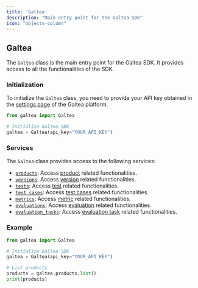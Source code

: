 ```yaml
---
title: 'Galtea'
description: "Main entry point for the Galtea SDK"
icon: "objects-column"
---
```


## Galtea

The `Galtea` class is the main entry point for the Galtea SDK. It provides access to all the functionalities of the SDK.

### Initialization

To initialize the `Galtea` class, you need to provide your API key obtained in the [settings page](https://platform.galtea.ai/settings) of the Galtea platform.

```python
from galtea import Galtea

# Initialize Galtea SDK
galtea = Galtea(api_key="YOUR_API_KEY")
```

### Services

The `Galtea` class provides access to the following services:

- [`products`](/sdk/api/product/service): Access [product](/concepts/product) related functionalities.
- [`versions`](/sdk/api/version/service): Access [version](/concepts/product/version) related functionalities.
- [`tests`](/sdk/api/test/service): Access [test](/concepts/product/test) related functionalities.
- [`test cases`](/sdk/api/test-case/service): Access [test cases](/concepts/product/test/case) related functionalities.
- [`metrics`](/sdk/api/metrics/service): Access [metric](/concepts/metric-type) related functionalities.
- [`evaluations`](/sdk/api/evaluation/service): Access [evaluation](/concepts/product/evaluation) related functionalities.
- [`evaluation_tasks`](/sdk/api/evaluation-task/service): Access [evaluation task](/concepts/product/evaluation/task) related functionalities.


### Example

```python
from galtea import Galtea

# Initialize Galtea SDK
galtea = Galtea(api_key="YOUR_API_KEY")

# List products
products = galtea.products.list()
print(products)
```